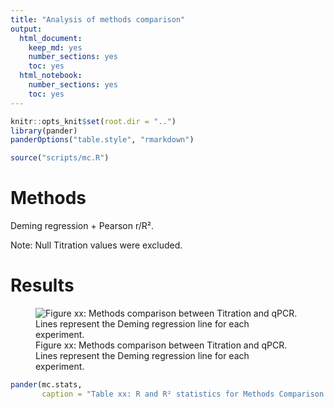 ```yaml
---
title: "Analysis of methods comparison"
output:
  html_document:
    keep_md: yes
    number_sections: yes
    toc: yes
  html_notebook: 
    number_sections: yes
    toc: yes
---
```


```r
knitr::opts_knit$set(root.dir = "..")
library(pander)
panderOptions("table.style", "rmarkdown")
```

```r
source("scripts/mc.R")
```

# Methods

Deming regression + Pearson r/R².

Note: Null Titration values were excluded.

# Results

![Figure xx: Methods comparison between Titration and qPCR. Lines represent the Deming regression line for each experiment.](../figures/mc.png)

```r
pander(mc.stats,
       caption = "Table xx: R and R² statistics for Methods Comparison between Titration x qPCR")
```

